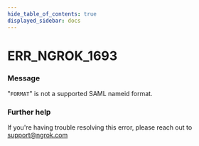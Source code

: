 ```yaml
---
hide_table_of_contents: true
displayed_sidebar: docs
---
```



# ERR_NGROK_1693

### Message

"`FORMAT`" is not a supported SAML nameid format.

<ErrorDetails error="err_ngrok_1693" />

### Further help

If you're having trouble resolving this error, please reach out to [support@ngrok.com](mailto:support@ngrok.com?subject=Help%20with%20ERR_NGROK_1693)
